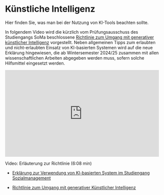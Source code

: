 # Künstliche Intelligenz {#sec-B-künstliche-intelligenz}

Hier finden Sie, was man bei der Nutzung von KI-Tools beachten sollte.

In folgendem Video wird die kürzlich vom Prüfungsausschuss des Studiengangs SoMa beschlossene [Richtlinie zum Umgang mit generativer künstlicher Intelligenz](download_files/Richtlinie_zum_Umgang_mit_generativer_Künstlicher_Intelligenz__GenAI.pdf) vorgestellt. Neben allgemeinen Tipps zum erlaubten und nicht-erlaubten Einsatz von KI-basierten Systemen wird auf die neue Erklärung hingewiesen, die ab Wintersemester 2024/25 zusammen mit allen wissenschaftlichen Arbeiten abgegeben werden muss, sofern solche Hilfsmittel eingesetzt werden.

:::: {#fig13-1}
::: {style="left: 0; width: 100%; height: 0; position: relative; padding-bottom: 56.25%;"}
<iframe src="https://www.loom.com/embed/b779b942588b4b46bd95497d687ae19b" style="top: 0; left: 0; width: 100%; height: 100%; position: absolute; border: 0;" allowfullscreen scrolling="no" allow="encrypted-media;">

</iframe>
:::

Video: Erläuterung zur Richtlinie (6:08 min)
::::

::: callout-important
-   [Erklärung zur Verwendung von KI-basierten System im Studiengang Sozialmanagement](download_files/20240813_Anlage_Erkla__rung_zur_Verwendung_von_KI-basierten_Systemen_im_Studiengang_Sozialmanagement_an_der_Hochschule_Nordhausen_copy.pdf)

-   [Richtlinie zum Umgang mit generativer Künstlicher Intelligenz](download_files/Richtlinie_zum_Umgang_mit_generativer_Künstlicher_Intelligenz__GenAI.pdf)
:::
